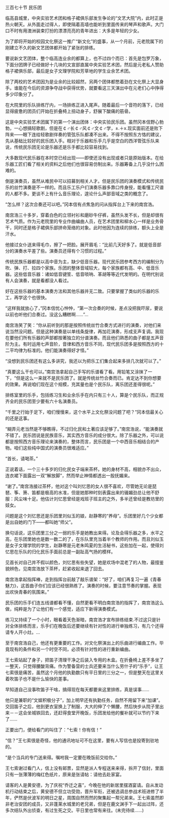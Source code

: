 

三百七十节 民乐团

临高县城里，中央实验艺术团和格子裙俱乐部发生争论的“文艺大院”内，此时正是热火朝天。从外面走过得人，即使隔着高墙也能听到里面传来的琴声和歌声。大门口不时有用澳洲装束打扮的漂漂亮亮的青年进出：大多是年轻的少女。

为了即将开始的校园文化祭这一推广“新文化”的盛事，从一个月前，元老院属下的刚建立不久的新文艺团体都开始了紧张的排练。

要说新文艺团体，整个临高连业余的都算上，也不过四个而已：首先是包罗万象，下面分团牌子已经做好十几块的文宣部直属中央实验艺术团，然后是元老私人赞助格子裙俱乐部，最后是女子文理学院和芳草地的学生业余艺术团。

除了两校的艺术团因为是业余的比较超然，另两个团体都憋着劲在文化祭上大显身手。谁能在今后的资源争夺战中获得优势，就要看这三天演出中在元老们心中挣得多少印象分了。

在大院里的乐队排练厅内，一场排练正进入尾声。随着最后一个音符的落下，已经显得疲惫的团员们开始在折叠椅上扭动身子，舒展下酸痛的筋骨。

这是中央实验艺术团属下的第一个演出团体：中央实验民乐团。虽然冈本信野心勃勃，一心想搞轻歌剧，但是在￠♂长￠♂风￠♂文￠♂学，±.＋x.现实面前还是败下阵来――眼下连给轻歌剧伴奏的管弦乐队都凑不出来。不得不按照东方恪的建议，先从基础比较好的民乐团入手。相对于乐器和乐手几乎是空白的西洋管弦乐队来说，传统民乐团无论是乐器还是乐手都比较容易找到。

大多数现代民乐器在本时空已经出现――即使还没有出现或者只是原始版本。在给乐器工匠们看了相关的资料之后他们也很容易仿制出来。乐器筹备上几乎没什么困难的。

倒是演奏员，虽然从难民中可以招募到相关人才。但是民乐团的演奏模式和传统民乐的丝竹演奏是不一样的。而且乐工乐户们演奏乐器多靠口传身授，能看懂工尺谱的人都不多。更谈不上有什么音乐理论，遑论什么声部音域之类的概念了。

“怎么样？这次合奏还可以吧。”冈本信有点焦急的问从指挥台上下来的南宫浩。

南宫浩三十多岁，穿着白色的立领衬衫和磨砂牛仔裤，虽然头发不长，但是却很有艺术气质。作为元老院里的专业作曲编曲人员，在艺术团里和柳水心一样是业务骨干，同时还是格子裙俱乐部拼命笼络的对象。此时他因为连续的排练，额头上全是汗水。

他接过女仆送来得毛巾，擦了一把脸。展开眉毛：“比前几天好多了。就是低音部分的演奏水平差了些。演奏员还得有个习惯的过程。”

传统民族乐器都是以高中音为主，缺少低音乐器。现代民乐团参考西方的编制分为吹、弹、打、拉四个家族。乐团的整体音域较大，每个家族都有高、中、低音乐器。这些低音乐器：诸如低音键笙、低音唢呐、革胡等等近代发明的。在明代别说有人会演奏，就是看都没人看过。

好在这些乐器的基本演奏方法和其他乐器并无二致。只要掌握了类似的乐器的乐工，再学这个也很快。

“这样我就放心了，”冈本信忧心忡忡，“第一次合奏的时候，差点没把我吓尿，要说以前也听他们合奏过。没这么糟糕啊……”…

南宫浩笑了笑：“你从前听到的那是按照传统丝竹合奏方式进行的演奏，对他们来说当然没问题。但是这种演奏是以单线条旋律，再加花演奏，形成支声复调。我现在要他们所有乐器的声部都按著独立的分谱演奏。而且他们熟悉的曲子都是五声音阶为主。有时运用七声音阶，音律和西方音乐不同，现代民乐团多是按照西方的十二平均律为标准的。他们能演奏得好才怪。”

“没想到民乐团还有这么多讲究，我还以为把乐工们集合起来多排几次就可以了。”

“真要这么干也可以。”南宫浩拿起自己手写的乐谱看了看。用铅笔又涂抹了一下，“但是这么一来就不是民乐团了。就是传统丝竹合奏而已。肯定达不到你想要的效果。再说咱们现在这个规模，充其量也是个民乐队，离乐团还差得很呢。”

排练室里的乐手，包括练习生和业余乐手在内只有三十人，算是个民乐队，而正规齐全的民乐团至少要有六十名演奏员。

“千里之行始于足下，咱们慢慢来，这个水平上文化祭没问题了吧？”冈本信最关心的还是这事。

“糊弄元老当然是不够瞧得，不过归化民和土著应该足够了。”南宫浩说，“能演奏就不错了。民乐团说是民族音乐，其实西方音乐的成分很大。除了乐器之外，可以说都是按照西方音乐理论来演奏的，整体而言，民乐团是一个中西音乐相结合的产物。咱们这些纯中国式的演奏员很难适应。”

“首长，请喝茶。”

正说着话，一个三十多岁的归化民女子端来茶杯。她的身材不高，相貌亦不出众，连衣裙下面露出一双“解放脚”，然而举止神情都透出一股抚媚来。

“谢了。”南宫浩接过茶杯，他对这个叫刘忆思的女人很不喜欢，尽管她无论是琵琶、筝、箫、笛都是极高的水准，但是她那种时刻表露出来的骚媚劲总让他不舒服：风尘味十足。他估计刘忆思曾经是戏班子班主的之外，多半还曾经是教坊里的妓女。

问题是这个刘忆思还是乐团里刘似玉的娘，赵静寒的“养母”。乐团里好几个少女都是出自她的门下――都叫她“师父”。

换句话说，这乐团里三分之一弱的乐手是她教出来得。论及会得乐器之多，水平之高，在乐团里她也是数一数二的了，在乐队里充当着半个教师的作用。而且刘似玉是女子文理学院的学生，赵静寒是元老朱鸣夏的生活秘书，这些加在一起，使得刘忆思在乐队的归化民乐手面前总是一副趾高气扬的模样。

见首长对自己并不假以颜色，刘忆思有些失望，她是欢场中混老了的人物，最擅鉴貌辨色，见南宫浩放下茶杯，赶紧收起来退了回去。

南宫浩拿起指挥棒，走到指挥台前敲了敲乐谱架：“好了，咱们再复习一遍《青春魅力》，这首曲子你们应该已经很熟练了。演奏的时候，要注意节奏的掌握。表现出欢快青春的氛围来。”

民乐团的乐手们连五线谱都看不懂，自然更看不明白南宫浩的指挥了，南宫浩这么做，纯粹是为了让他们有一个感觉，适应下新得演奏模式。

练习又持续了一个小时，眼看着天色渐暗，南宫浩才宣布排练结束.不过这只是针对全体排练而言，乐手们在晚饭后还要继续有针对性的进行单独练习，有几个还得请专人开小灶。…

至于南宫浩自己，他还有更重要的工作。对文化祭演出上的乐曲进行编曲工作。毕竟现有的条件和另一个时空不同，必须有针对性的进行重新编曲。

王七索站起了身子，把笛子清理干净之后装入专用的木盒。在折叠椅上差不多坐了一整天，只觉得腰酸背痛。作为警备营的士兵还要来当什么劳什子的“乐手”，让王七索很是痛苦，虽然这个月他的执勤数只有平日里的三分之一，但是整天在这里关着吹笛子也不是什么愉快的差事。

早知道自己没事吹笛子干啥，搞得现在每天都要来这里排练，真是误事……

他只是兼职的“文娱积极分子”，加上明早还有执勤任务，自然不用留下来“加课”。交回笛子之后，他到更衣室换上了制服，大大的伸了个懒腰，然后快步从院子里出来－－这会坐城铁回去，还赶得食堂开晚饭，乐团发给他的餐补就可以节约下来了……

正要出门，便给看门的叫住了：“七索！你有信！”

“信？”王七索很是奇怪，他的通讯地址可不在这里，要有人写信也是投寄到驻地的。

“是个当兵的专门送来得。嘱咐我一定要在晚饭前交给你。”

王七索谢过看门人，信上没有邮票，显然是派人专程送来来得，拆开了信封，里面只有一张薄薄的梅红色纸片，原来是张请帖：请他去赴家宴。

请客的人是黄安德，为了庆祝“乔迁之喜”，今晚在他的新居里摆酒宴请。自从发动机行动结束之后，黄安德不但立功受勋，晋升军衔，还被选调总参战术班进修了半年，俨然是伏波军的明日之星，周围自然而然的聚集起一帮兄弟来。王七索虽然即非老治安团的成员，又非蓬莱水城里的老兄弟，但是在鹿文渊手下一起出过阵，还多次结队外出侦查，有过生死之交。平日里也常有来往。(未完待续……)


